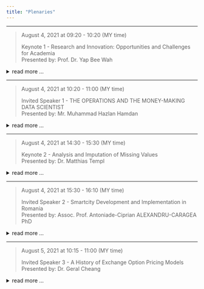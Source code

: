```yaml
---
title: "Plenaries"
---
```


<link rel="stylesheet" href="styles.css" type="text/css">

---  

> August 4, 2021 at 09:20 - 10:20 (MY time)
>  
> Keynote 1 - Research and Innovation: Opportunities and Challenges for Academia  
> Presented by: Prof. Dr. Yap Bee Wah  

<center>
<object data="./assets/pdf/speakers/Yap.pdf" type="application/pdf" width="100%" height="660px">
  <!-- <p>Alternative text - include a link <a href="./assets/pdf/CheangiCMS2021FinalVersion.pdf">to the PDF!</a></p> -->
</object>
</center>


<details>
<summary>read more ...</summary>  
<p>
Words of wisdoms...  

Synopsis ...  

[[VIEW BIO]](keynote1.html)  
</p>
</details>

***  

> August 4, 2021 at 10:20 - 11:00 (MY time)
>  
> Invited Speaker 1 - THE OPERATIONS AND THE MONEY-MAKING DATA SCIENTIST  
> Presented by: Mr. Muhammad Hazlan Hamdan  

<details>
<summary>read more ...</summary>  
<p>
Words of wisdoms...  

Synopsis ...  

[[VIEW BIO]](invited2.html)  
</p>
</details>  

***  

> August 4, 2021 at 14:30 - 15:30 (MY time)
>  
> Keynote 2 - Analysis and Imputation of Missing Values  
> Presented by: Dr. Matthias Templ  

<center>
<object data="./assets/pdf/speakers/Matthias.pdf" type="application/pdf" width="100%" height="660px">
  <!-- <p>Alternative text - include a link <a href="./assets/pdf/CheangiCMS2021FinalVersion.pdf">to the PDF!</a></p> -->
</object>
</center>  


<details>
<summary>read more ...</summary>  
<p>
<blockquote style="font-size:larger;">
  <span style="color:green;">“I did then what I knew how to do. Now that I know better, I do better.”</span><cite> ― Maya Angelou</cite></blockquote>
\
<span style="color:red;">**_Synopsis_**</span>\

Data from almost all sciences may contain missing values, and the reasons for their appearance are manifold. Missing values occur when measurements fail, from non-response in surveys, when analysis results are lost, or when measurements are implausible.\
\
Missing values can have a strong influence on resulting figures and analysis which could be biased and their variance may be underestimated if missing values and their structure - best analyzed with appropriate visualization tools - are ignored.\
\
Planning to analyze data that include missing values involves answering the following questions:\
\
<span style="color:yellow;">
  - Which kind of missing data are present in the data?  
  - What mechanism does this missing data follow?  
  - Which imputation strategy is appropriate for these data?  
  - What are the consequences of a sensitivity analysis?  
  - Is the aim to train and use a predictive model with high predictional power?  
</span>
\
Topics like the visualization of missing values and imputed values can answer some of these questions. This allows to observe the data structure and the mechanism of the missing values and gives many insights into the data set.\ 
\
In addition, outliers should be considered and robust methods for imputation used that bound the influence of outliers. In addition, we extensively discuss the imputation of data sets with mixed scaled variables. a data set may contain a mix of continuous, semi-continuous, binary, nominal, ordinal, count, or compositional variables.\ 
\
This talk gives a broad overview of methods for missing values and imputation of missing values, but also shows some new developments in the mentioned topics.\

[[VIEW BIO]](keynote2.html)  
</p>
</details>  

***  

> August 4, 2021 at 15:30 - 16:10 (MY time)
>  
> Invited Speaker 2 - Smartcity Development and Implementation in Romania  
> Presented by: Assoc. Prof. Antoniade-Ciprian ALEXANDRU-CARAGEA PhD  

<center>
<object data="./assets/pdf/speakers/cip.pdf" type="application/pdf" width="100%" height="660px">
  <!-- <p>Alternative text - include a link <a href="./assets/pdf/CheangiCMS2021FinalVersion.pdf">to the PDF!</a></p> -->
</object>
</center>  

<details>
<summary>read more ...</summary>  
<p>
Words of wisdoms...  

Synopsis ...  

[[VIEW BIO]](invited1.html)  
</p>
</details>  

***  

> August 5, 2021 at 10:15 - 11:00 (MY time)
>  
> Invited Speaker 3 - A History of Exchange Option Pricing Models  
> Presented by: Dr. Geral Cheang  

<center>
<object data="./assets/pdf/speakers/Cheang.pdf" type="application/pdf" width="100%" height="660px">
  <!-- <p>Alternative text - include a link <a href="./assets/pdf/CheangiCMS2021FinalVersion.pdf">to the PDF!</a></p> -->
</object>
</center>  


<!-- <div> align="center" style="background-color:black; widdt:100%; height=660px"> -->
<!-- <embed src= "CheangiCMS2021FinalVersion.pdf" type="application/pdf" style="width:90%; height:100%> -->
<!-- <div> -->

<details>
<summary>read more ...</summary>  
<p>
<blockquote style="font-size:larger;">
  <span style="color:green;">“Happiness is not in the mere possession of money; it lies in the joy of achievement, in the thrill of creative effort.”</span><cite> ― Franklin D. Roosevelt</cite></blockquote>
\
<span style="color:red;">**_Synopsis_**</span>\

I will first start off with describing what options on underlying assets are. Then I will outline the history of modern option pricing theory (on a single asset/stock) including the Black-Scholes-Merton (1973) stock pricing/option pricing model. The talk will then move on to exchange options which allow the holder to exchange one unit of one asset with one unit of another different type of asset upon exercise. The first exchange option pricing model was formulated by Margrabe (1978) based on the Geometric Brownian Motion stock pricing model of Black-Scholes-Merton. However, the Black-Scholes-Merton model is known to be inadequate in addressing jumps and stochastic volatility observed in stock prices, hence extensions to the model are need to price options based on single assets as well as on multiple assets such as exchange options. I will then talk about my work in extending the basic Margrabe exchange option model to models that allow for jumps in the asset prices (Cheang and Chiarella, 2011; Cheang and Lian, 2015) and also for both jumps and stochastic volatility (Cheang and Garces, 2020; Garces and Cheang, 2021).\

[[VIEW BIO]](invited3.html)  
</p>
</details>  

